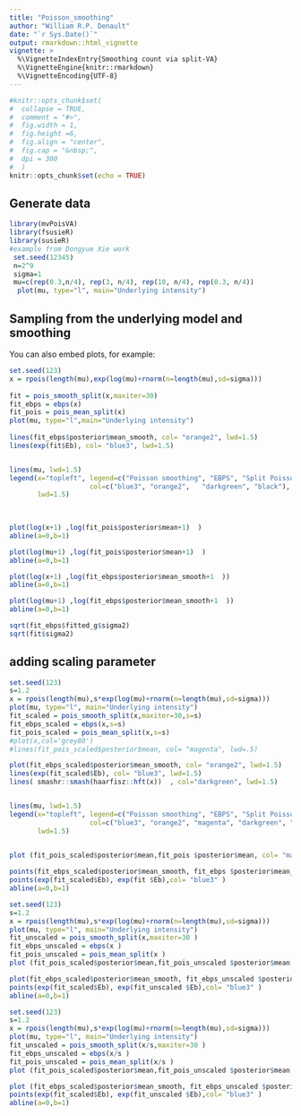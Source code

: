 ```yaml
---
title: "Poisson_smoothing"
author: "William R.P. Denault"
date: "`r Sys.Date()`"
output: rmarkdown::html_vignette
vignette: >
  %\VignetteIndexEntry{Smoothing count via split-VA}
  %\VignetteEngine{knitr::rmarkdown}
  %\VignetteEncoding{UTF-8}
---
```



```r
#knitr::opts_chunk$set(
#  collapse = TRUE,
#  comment = "#>",
#  fig.width = 1,
#  fig.height =6,
#  fig.align = "center",
#  fig.cap = "&nbsp;",
#  dpi = 300
#  )
knitr::opts_chunk$set(echo = TRUE)
```
## Generate data


```r
library(mvPoisVA)
library(fsusieR)
library(susieR)
#example from Dongyue Xie work
 set.seed(12345)
 n=2^9
 sigma=1
 mu=c(rep(0.3,n/4), rep(3, n/4), rep(10, n/4), rep(0.3, n/4))
  plot(mu, type="l", main="Underlying intensity")

```

## Sampling from the underlying model and smoothing

You can also embed plots, for example:

```r
set.seed(123)
x = rpois(length(mu),exp(log(mu)+rnorm(n=length(mu),sd=sigma)))
 
fit = pois_smooth_split(x,maxiter=30)
fit_ebps = ebps(x)
fit_pois = pois_mean_split(x)
plot(mu, type="l",main="Underlying intensity")
 
lines(fit_ebps$posterior$mean_smooth, col= "orange2", lwd=1.5)
lines(exp(fit$Eb), col= "blue3", lwd=1.5) 


lines(mu, lwd=1.5) 
legend(x="topleft", legend=c("Poisson smoothing", "EBPS", "Split Poisson",   "True"),
                    col=c("blue3", "orange2",   "darkgreen", "black"), 
       lwd=1.5)
  
 
```

```r
plot(log(x+1) ,log(fit_pois$posterior$mean+1)  )
abline(a=0,b=1)
```



```r
plot(log(mu+1) ,log(fit_pois$posterior$mean+1)  )
abline(a=0,b=1)
```




```r
plot(log(x+1) ,log(fit_ebps$posterior$mean_smooth+1  ))
abline(a=0,b=1)
```


```r
plot(log(mu+1) ,log(fit_ebps$posterior$mean_smooth+1  ))
abline(a=0,b=1)
```





```r
sqrt(fit_ebps$fitted_g$sigma2)
sqrt(fit$sigma2)
```





##  adding scaling parameter
```r
set.seed(123)
s=1.2
x = rpois(length(mu),s*exp(log(mu)+rnorm(n=length(mu),sd=sigma)))
plot(mu, type="l", main="Underlying intensity")
fit_scaled = pois_smooth_split(x,maxiter=30,s=s)
fit_ebps_scaled = ebps(x,s=s)
fit_pois_scaled = pois_mean_split(x,s=s)
#plot(x,col='grey80')
#lines(fit_pois_scaled$posterior$mean, col= "magenta", lwd=.5)

plot(fit_ebps_scaled$posterior$mean_smooth, col= "orange2", lwd=1.5)
lines(exp(fit_scaled$Eb), col= "blue3", lwd=1.5)
lines( smashr::smash(haarfisz::hft(x))  , col="darkgreen", lwd=1.5)


lines(mu, lwd=1.5) 
legend(x="topleft", legend=c("Poisson smoothing", "EBPS", "Split Poisson", "Haar-Fisz", "True"),
                    col=c("blue3", "orange2", "magenta", "darkgreen", "black"), 
       lwd=1.5)
  
```




```r
plot (fit_pois_scaled$posterior$mean,fit_pois $posterior$mean, col= "magenta" )

points(fit_ebps_scaled$posterior$mean_smooth, fit_ebps $posterior$mean_smooth,col= "orange2" )
points(exp(fit_scaled$Eb), exp(fit $Eb),col= "blue3" ) 
abline(a=0,b=1)
```



```r
set.seed(123)
s=1.2
x = rpois(length(mu),s*exp(log(mu)+rnorm(n=length(mu),sd=sigma)))
plot(mu, type="l", main="Underlying intensity")
fit_unscaled = pois_smooth_split(x,maxiter=30 )
fit_ebps_unscaled = ebps(x )
fit_pois_unscaled = pois_mean_split(x )
plot (fit_pois_scaled$posterior$mean,fit_pois_unscaled $posterior$mean, col= "magenta" )

plot(fit_ebps_scaled$posterior$mean_smooth, fit_ebps_unscaled $posterior$mean_smooth,col= "orange2" )
points(exp(fit_scaled$Eb), exp(fit_unscaled $Eb),col= "blue3" ) 
abline(a=0,b=1)
```

```r
set.seed(123)
s=1.2
x = rpois(length(mu),s*exp(log(mu)+rnorm(n=length(mu),sd=sigma)))
plot(mu, type="l", main="Underlying intensity")
fit_unscaled = pois_smooth_split(x/s,maxiter=30 )
fit_ebps_unscaled = ebps(x/s )
fit_pois_unscaled = pois_mean_split(x/s )
plot (fit_pois_scaled$posterior$mean,fit_pois_unscaled $posterior$mean, col= "magenta" )

plot (fit_ebps_scaled$posterior$mean_smooth, fit_ebps_unscaled $posterior$mean_smooth,col= "orange2" )
points(exp(fit_scaled$Eb), exp(fit_unscaled $Eb),col= "blue3" ) 
abline(a=0,b=1)
``` 

